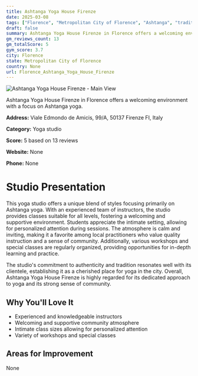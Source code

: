 ```yaml
---
title: Ashtanga Yoga House Firenze
date: 2025-03-08
tags: ["Florence", "Metropolitan City of Florence", "Ashtanga", "traditional", "intimate", "community-oriented", "Florence"]  
draft: false
summary: Ashtanga Yoga House Firenze in Florence offers a welcoming environment with a focus on Ashtanga yoga.
gm_reviews_count: 13
gm_totalScore: 5
gym_score: 3.7
city: Florence
state: Metropolitan City of Florence
country: None
url: Florence_Ashtanga_Yoga_House_Firenze
---
```


<div className="aspect-[16/9] relative my-8">
  <img 
    src="https://streetviewpixels-pa.googleapis.com/v1/thumbnail?panoid=ympS5jHfZ42foHokAFLKJw&cb_client=search.gws-prod.gps&w=408&h=240&yaw=279.15118&pitch=0&thumbfov=100"
    alt="Ashtanga Yoga House Firenze - Main View"
    className="object-cover absolute inset-0 w-full h-full rounded-lg"
  />
</div>

Ashtanga Yoga House Firenze in Florence offers a welcoming environment with a focus on Ashtanga yoga.

**Address:** Viale Edmondo de Amicis, 99/A, 50137 Firenze FI, Italy

**Category:** Yoga studio

**Score:** 5 based on 13 reviews

**Website:** None

**Phone:** None

# Studio Presentation

This yoga studio offers a unique blend of styles focusing primarily on Ashtanga yoga. With an experienced team of instructors, the studio provides classes suitable for all levels, fostering a welcoming and supportive environment. Students appreciate the intimate setting, allowing for personalized attention during sessions. The atmosphere is calm and inviting, making it a favorite among local practitioners who value quality instruction and a sense of community. Additionally, various workshops and special classes are regularly organized, providing opportunities for in-depth learning and practice.

The studio's commitment to authenticity and tradition resonates well with its clientele, establishing it as a cherished place for yoga in the city. Overall, Ashtanga Yoga House Firenze is highly regarded for its dedicated approach to yoga and its strong sense of community.

## Why You'll Love It

- Experienced and knowledgeable instructors
- Welcoming and supportive community atmosphere
- Intimate class sizes allowing for personalized attention
- Variety of workshops and special classes

## Areas for Improvement

None

<div className="grid grid-cols-1 xl:grid-cols-2 gap-4 my-8">

</div>